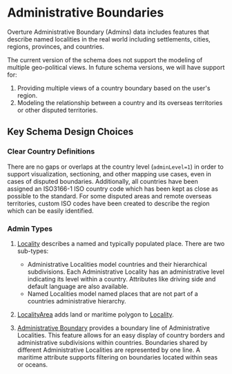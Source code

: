 # Administrative Boundaries

Overture Administrative Boundary (Admins) data includes features that describe named localities in the real world including settlements, cities, regions, provinces, and countries.

The current version of the schema does not support the modeling of multiple geo-political views. In future schema versions, we will have support for:

1. Providing multiple views of a country boundary based on the user's region.
2. Modeling the relationship between a country and its overseas territories or other disputed territories.

## Key Schema Design Choices

### Clear Country Definitions

There are no gaps or overlaps at the country level (<code>adminLevel=1</code>) in order to support visualization, sectioning, and other mapping use cases, even in cases of disputed boundaries.
Additionally, all countries have been assigned an ISO3166-1 ISO country code which has been kept as close as possible to the standard. For some disputed areas and remote overseas territories, custom ISO codes have been created to describe the region which can be easily identified.

### Admin Types

1. [Locality](/reference/admins/locality) describes a named and typically populated place.
There are two sub-types:
   - Administrative Localities model countries and their hierarchical subdivisions. Each Administrative Locality has an administrative level indicating its level within a country. Attributes like driving side and default language are also available.
   - Named Localities model named places that are not part of a countries administrative hierarchy.

2. [LocalityArea](/reference/admins/localityArea) adds land or maritime polygon to [Locality](/reference/admins/locality).
3. [Administrative Boundary](/reference/admins/administrativeBoundary) provides a boundary line of Administrative Localities. This feature allows for an easy display of country borders and
administrative subdivisions within countries. Boundaries shared by different Administrative Localities are represented by one line. A maritime attribute supports filtering on boundaries located within seas or oceans.
